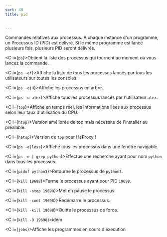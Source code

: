 ```yaml
---
sort: 40
title: pid


---
```


Commandes relatives aux processus. A chaque instance d'un programme, un Processus ID (PID) est délivré. Si le même programme est lancé plusieurs fois, plusieurs PID seront délivrés.

<C i={`ps`}>Obtient la liste des processus qui tournent au moment où vous lancez la commande.</C>

<C i={`ps -ef`}>Affiche la liste de tous les processus lancés par tous les utilisateurs sur toutes les consoles.</C>

<C i={`ps -ejH`}>Affiche les processus en arbre.</C>

<C i={`ps -u alex`}>Affiche tous les processus lancés par l'utilisateur `alex`.</C>

<C i={`top`}>Affiche en temps réel, les informations liées aux processus selon leur taux d'utilisation du CPU.</C>

<C i={`htop`}>Version améliorée de top mais nécessite de l'installer au préalable.</C>

<C i={`hatop`}>Version de `top` pour HaProxy !</C>

<C i={`ps -e|less`}>Affiche tous les processus dans une fenêtre navigable.</C>

<C i={`ps -e | grep python`}>Effectue une recherche ayant pour nom `python` dans tous les processus.</C>

<C i={`pidof python3`}>Retourne le processus de `python3`.</C>

<C i={`kill 19698`}>Ferme le processus ayant pour PID `19698`.</C>

<C i={`kill -stop 19698`}>Met en pause le processus.</C>

<C i={`kill -cont 19698`}>Redémarre le processus.</C>

<C i={`kill -kill 19698`}>Quitte le processus de force.</C>

<C i={`kill -9 19698`}>idem</C>

<C i={`jobs`}>Affiche les programmes en cours d'éxecution</C>


